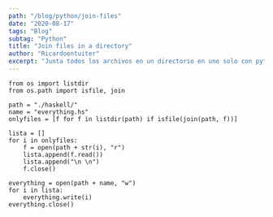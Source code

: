 ```yaml
---
path: "/blog/python/join-files"
date: "2020-08-17"
tags: "Blog"
subtag: "Python"
title: "Join files in a directory"
author: "Ricardoentuiter"
excerpt: "Junta todos los archivos en un directorio en uno solo con python"
---
```


```python{numberLines: true}
from os import listdir
from os.path import isfile, join

path = "./haskell/"
name = "everything.hs"
onlyfiles = [f for f in listdir(path) if isfile(join(path, f))]

lista = []
for i in onlyfiles:
    f = open(path + str(i), "r")
    lista.append(f.read())
    lista.append("\n \n")
    f.close()

everything = open(path + name, "w")
for i in lista:
    everything.write(i)
everything.close()

```
